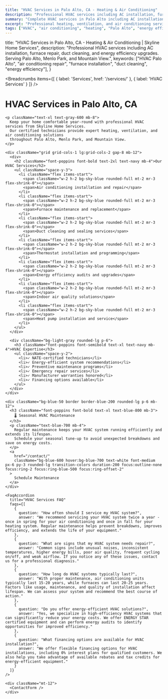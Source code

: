 ```yaml
---
title: "HVAC Services in Palo Alto, CA - Heating & Air Conditioning"
description: "Professional HVAC services including AC installation, furnace repair, duct cleaning, and energy efficiency upgrades. Serving Palo Alto, Menlo Park, and Mountain View."
summary: "Complete HVAC services in Palo Alto including AC installation, heating repair, duct cleaning, and energy efficiency solutions by certified technicians."
excerpt: "Professional heating, ventilation, and air conditioning services to keep your home comfortable year-round."
tags: ["HVAC", "air conditioning", "heating", "Palo Alto", "energy efficiency"]
---
```



  title: "HVAC Services in Palo Alto, CA - Heating & Air Conditioning | Skyline Home Services",
  description: "Professional HVAC services including AC installation, furnace repair, duct cleaning, and energy efficiency upgrades. Serving Palo Alto, Menlo Park, and Mountain View.",
  keywords: ["HVAC Palo Alto", "air conditioning repair", "furnace installation", "duct cleaning", "energy efficiency"],
}

<Breadcrumbs items={[
  { label: 'Services', href: '/services/' },
  { label: 'HVAC Services' }
]} />

<div className="py-16 bg-white">
  <div className="max-w-4xl mx-auto px-4 sm:px-6 lg:px-8">
    <h1 className="font-poppins font-bold text-4xl sm:text-5xl text-navy mb-6">
      HVAC Services in Palo Alto, CA
    </h1>
    
    <p className="text-xl text-gray-600 mb-8">
      Keep your home comfortable year-round with professional HVAC services from Skyline Home Services. 
      Our certified technicians provide expert heating, ventilation, and air conditioning solutions 
      throughout Palo Alto, Menlo Park, and Mountain View.
    </p>

    <div className="grid grid-cols-1 lg:grid-cols-2 gap-8 mb-12">
      <div>
        <h2 className="font-poppins font-bold text-2xl text-navy mb-4">Our HVAC Services</h2>
        <ul className="space-y-3">
          <li className="flex items-start">
            <span className="w-2 h-2 bg-sky-blue rounded-full mt-2 mr-3 flex-shrink-0"></span>
            <span>Air conditioning installation and repair</span>
          </li>
          <li className="flex items-start">
            <span className="w-2 h-2 bg-sky-blue rounded-full mt-2 mr-3 flex-shrink-0"></span>
            <span>Furnace maintenance and replacement</span>
          </li>
          <li className="flex items-start">
            <span className="w-2 h-2 bg-sky-blue rounded-full mt-2 mr-3 flex-shrink-0"></span>
            <span>Duct cleaning and sealing services</span>
          </li>
          <li className="flex items-start">
            <span className="w-2 h-2 bg-sky-blue rounded-full mt-2 mr-3 flex-shrink-0"></span>
            <span>Thermostat installation and programming</span>
          </li>
          <li className="flex items-start">
            <span className="w-2 h-2 bg-sky-blue rounded-full mt-2 mr-3 flex-shrink-0"></span>
            <span>Energy efficiency audits and upgrades</span>
          </li>
          <li className="flex items-start">
            <span className="w-2 h-2 bg-sky-blue rounded-full mt-2 mr-3 flex-shrink-0"></span>
            <span>Indoor air quality solutions</span>
          </li>
          <li className="flex items-start">
            <span className="w-2 h-2 bg-sky-blue rounded-full mt-2 mr-3 flex-shrink-0"></span>
            <span>Heat pump installation and service</span>
          </li>
        </ul>
      </div>
      
      <div className="bg-light-gray rounded-lg p-6">
        <h3 className="font-poppins font-semibold text-xl text-navy mb-4">HVAC Expertise</h3>
        <ul className="space-y-2">
          <li>✓ NATE-certified technicians</li>
          <li>✓ Energy-efficient system recommendations</li>
          <li>✓ Preventive maintenance programs</li>
          <li>✓ Emergency repair services</li>
          <li>✓ Manufacturer warranties honored</li>
          <li>✓ Financing options available</li>
        </ul>
      </div>
    </div>

    <div className="bg-blue-50 border border-blue-200 rounded-lg p-6 mb-12">
      <h3 className="font-poppins font-bold text-xl text-blue-800 mb-3">
        🌡️ Seasonal HVAC Maintenance
      </h3>
      <p className="text-blue-700 mb-4">
        Regular maintenance keeps your HVAC system running efficiently and extends its lifespan. 
        Schedule your seasonal tune-up to avoid unexpected breakdowns and save on energy costs.
      </p>
      <a 
        href="/contact/" 
        className="bg-blue-600 hover:bg-blue-700 text-white font-medium px-6 py-3 rounded-lg transition-colors duration-200 focus:outline-none focus:ring-2 focus:ring-blue-500 focus:ring-offset-2"
      >
        Schedule Maintenance
      </a>
    </div>

    <FaqAccordion 
      title="HVAC Services FAQ"
      faqs={[
        {
          question: "How often should I service my HVAC system?",
          answer: "We recommend servicing your HVAC system twice a year - once in spring for your air conditioning and once in fall for your heating system. Regular maintenance helps prevent breakdowns, improves efficiency, and extends the life of your equipment."
        },
        {
          question: "What are signs that my HVAC system needs repair?",
          answer: "Common signs include unusual noises, inconsistent temperatures, higher energy bills, poor air quality, frequent cycling on/off, and weak airflow. If you notice any of these issues, contact us for a professional diagnosis."
        },
        {
          question: "How long do HVAC systems typically last?",
          answer: "With proper maintenance, air conditioning units typically last 15-20 years, while furnaces can last 20-25 years. Factors like usage, maintenance, and quality of installation affect lifespan. We can assess your system and recommend the best course of action."
        },
        {
          question: "Do you offer energy-efficient HVAC solutions?",
          answer: "Yes, we specialize in high-efficiency HVAC systems that can significantly reduce your energy costs. We offer ENERGY STAR certified equipment and can perform energy audits to identify opportunities for improved efficiency."
        },
        {
          question: "What financing options are available for HVAC installation?",
          answer: "We offer flexible financing options for HVAC installations, including 0% interest plans for qualified customers. We also help you take advantage of available rebates and tax credits for energy-efficient equipment."
        }
      ]}
    />

    <div className="mt-12">
      <ContactForm />
    </div>
  </div>
</div>

<script
  type="application/ld+json"
  dangerouslySetInnerHTML={{
    __html: JSON.stringify({
      "@context": "https://schema.org",
      "@type": "Service",
      "name": "HVAC Services",
      "description": "Professional HVAC services including air conditioning installation, furnace repair, duct cleaning, and energy efficiency upgrades in Palo Alto, CA.",
      "provider": {
        "@type": "HomeAndConstructionBusiness",
        "name": "Skyline Home Services",
        "address": {
          "@type": "PostalAddress",
          "streetAddress": "2211 Elm Street",
          "addressLocality": "Palo Alto",
          "addressRegion": "CA",
          "postalCode": "94301"
        },
        "telephone": "(650) 555-0199"
      },
      "areaServed": [
        "Palo Alto, CA",
        "Menlo Park, CA", 
        "Mountain View, CA"
      ],
      "availableChannel": {
        "@type": "ServiceChannel",
        "availableLanguage": "English",
        "servicePhone": "(650) 555-0199",
        "serviceUrl": "https://skylinehomesvc.com/services/hvac/"
      }
    })
  }}
/>
\`\`\`
